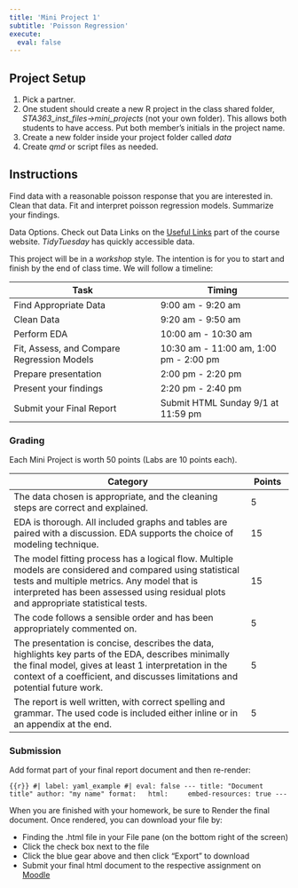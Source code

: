 ```yaml
---
title: 'Mini Project 1'
subtitle: 'Poisson Regression'
execute:
  eval: false
---
```


## Project Setup

1)  Pick a partner.
2)  One student should create a new R project in the class shared folder, *STA363_inst_files-\>mini_projects* (not your own folder). This allows both students to have access. Put both member's initials in the project name.
3)  Create a new folder inside your project folder called *data*
4)  Create *qmd* or script files as needed.

## Instructions

Find data with a reasonable poisson response that you are interested in. Clean that data. Fit and interpret poisson regression models. Summarize your findings.

Data Options. Check out Data Links on the [Useful Links](../course-links.qmd) part of the course website. *TidyTuesday* has quickly accessible data.

This project will be in a *workshop* style. The intention is for you to start and finish by the end of class time. We will follow a timeline:

| Task                                       | Timing                                 |
|--------------------------------------|----------------------------------|
| Find Appropriate Data                      | 9:00 am - 9:20 am                      |
| Clean Data                                 | 9:20 am - 9:50 am                      |
| Perform EDA                                | 10:00 am - 10:30 am                    |
| Fit, Assess, and Compare Regression Models | 10:30 am - 11:00 am, 1:00 pm - 2:00 pm |
| Prepare presentation                       | 2:00 pm - 2:20 pm                      |
| Present your findings                      | 2:20 pm - 2:40 pm                      |
| Submit your Final Report                   | Submit HTML Sunday 9/1 at 11:59 pm     |

### Grading

Each Mini Project is worth 50 points (Labs are 10 points each).

| Category                                                                                                                                                                                                                                        | Points |
|-------------------------------------------------------------|-----------|
| The data chosen is appropriate, and the cleaning steps are correct and explained.                                                                                                                                                               | 5      |
| EDA is thorough. All included graphs and tables are paired with a discussion. EDA supports the choice of modeling technique.                                                                                                                    | 15     |
| The model fitting process has a logical flow. Multiple models are considered and compared using statistical tests and multiple metrics. Any model that is interpreted has been assessed using residual plots and appropriate statistical tests. | 15     |
| The code follows a sensible order and has been appropriately commented on.                                                                                                                                                                      | 5      |
| The presentation is concise, describes the data, highlights key parts of the EDA, describes minimally the final model, gives at least 1 interpretation in the context of a coefficient, and discusses limitations and potential future work.    | 5      |
| The report is well written, with correct spelling and grammar. The used code is included either inline or in an appendix at the end.                                                                                                            | 5      |

### Submission

Add format part of your final report document and then re-render:

```{{r}}
#| label: yaml_example
#| eval: false
---
title: "Document title"
author: "my name"
format:
  html:
    embed-resources: true
---
```

When you are finished with your homework, be sure to Render the final document. Once rendered, you can download your file by:

-   Finding the .html file in your File pane (on the bottom right of the screen)
-   Click the check box next to the file
-   Click the blue gear above and then click "Export" to download
-   Submit your final html document to the respective assignment on [Moodle]({{< var course.moodle >}})

